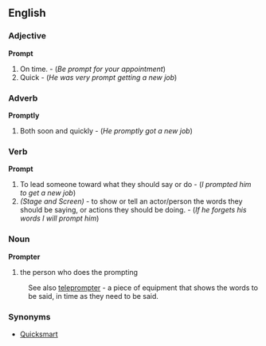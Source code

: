 ==English==

===Adjective===
'''Prompt'''
#On time. - (''Be prompt for your appointment'')
#Quick - (''He was very prompt getting a new job'')

===Adverb===
'''Promptly'''
#Both soon and quickly - (''He promptly got a new job'')

===Verb===
'''Prompt'''
#To lead someone toward what they should say or do - (''I prompted him to get a new job'')
#''(Stage and Screen)'' - to show or tell an actor/person the words they should be saying, or actions they should be doing. - (''If he forgets his words I will prompt him'')

===Noun===
'''Prompter'''
#the person who does the prompting
:See also [[teleprompter]] - a piece of equipment that shows the words to be said, in time as they need to be said.

===Synonyms===
*[[Quicksmart]]